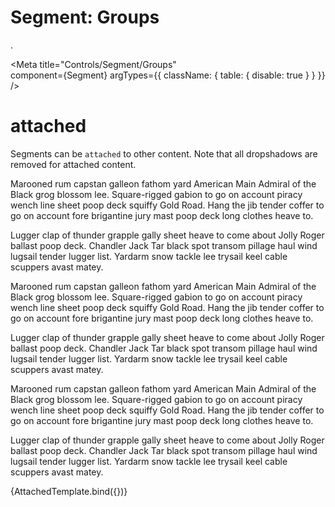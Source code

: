 
# Segment: Groups
.

<Meta
  title="Controls/Segment/Groups"  
  component={Segment}
  argTypes={{
    className: { table: { disable: true } }
  }}
/>

# attached

Segments can be `attached` to other content. Note that all dropshadows are 
removed for attached content.

  <div>
    <Segment {...args}>
      <p>Marooned rum capstan galleon fathom yard American Main Admiral of the Black grog blossom lee. Square-rigged gabion to go on account piracy wench line sheet poop deck squiffy Gold Road. Hang the jib tender coffer to go on account fore brigantine jury mast poop deck long clothes heave to.</p><p>Lugger clap of thunder grapple gally sheet heave to come about Jolly Roger ballast poop deck. Chandler Jack Tar black spot transom pillage haul wind lugsail tender lugger list. Yardarm snow tackle lee trysail keel cable scuppers avast matey.</p>
    </Segment>
    <Segment attached>
      <p>Marooned rum capstan galleon fathom yard American Main Admiral of the Black grog blossom lee. Square-rigged gabion to go on account piracy wench line sheet poop deck squiffy Gold Road. Hang the jib tender coffer to go on account fore brigantine jury mast poop deck long clothes heave to.</p><p>Lugger clap of thunder grapple gally sheet heave to come about Jolly Roger ballast poop deck. Chandler Jack Tar black spot transom pillage haul wind lugsail tender lugger list. Yardarm snow tackle lee trysail keel cable scuppers avast matey.</p>
    </Segment>
    <Segment secondary attached="bottom">
      <p>Marooned rum capstan galleon fathom yard American Main Admiral of the Black grog blossom lee. Square-rigged gabion to go on account piracy wench line sheet poop deck squiffy Gold Road. Hang the jib tender coffer to go on account fore brigantine jury mast poop deck long clothes heave to.</p><p>Lugger clap of thunder grapple gally sheet heave to come about Jolly Roger ballast poop deck. Chandler Jack Tar black spot transom pillage haul wind lugsail tender lugger list. Yardarm snow tackle lee trysail keel cable scuppers avast matey.</p>
    </Segment>
  </div>

<Canvas>
  <Story
    name="attached"
    args={{ attached: "top", tertiary: true }}>
    {AttachedTemplate.bind({})}
  </Story>
</Canvas>
